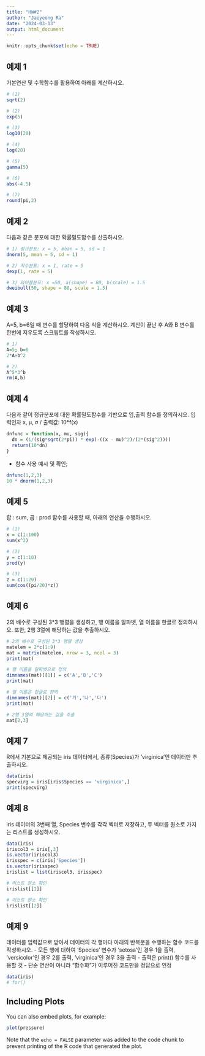 ```yaml
---
title: "HW#2"
author: "Jaeyeong Ra"
date: "2024-03-13"
output: html_document
---
```


```r
knitr::opts_chunk$set(echo = TRUE)
```

## 예제 1

기본연산 및 수학함수를 활용하여 아래를 계산하시오.

```r
# (1) 
sqrt(2)

# (2)
exp(5)

# (3)
log10(20)

# (4)
log(20)

# (5)
gamma(5)

# (6)
abs(-4.5)

# (7)
round(pi,2)
```


## 예제 2

다음과 같은 분포에 대한 확률밀도함수를 산출하시오.

```r
# 1) 정규분포: x = 5, mean = 5, sd = 1
dnorm(5, mean = 5, sd = 1)

# 2) 지수분포: x = 1, rate = 5
dexp(1, rate = 5)

# 3) 와이블분포: x =50, a(shape) = 80, b(scale) = 1.5
dweibull(50, shape = 80, scale = 1.5)
```


## 예제 3

A=5, b=6일 때 변수를 할당하여 다음 식을 계산하시오. 계산이 끝난 후 A와 B 변수를 한번에 지우도록 스크립트를 작성하시오.

```r
# 1)
A=5; b=6
2*A+b^2
```

```r
# 2)
A^5*3^b
rm(A,b)
```


## 예제 4

다음과 같이 정규분포에 대한 확률밀도함수를 기반으로 입,출력 함수를 정의하시오.
입력인자 x, μ, σ / 출력값: 10*f(x)

```r
dnfunc = function(x, mu, sig){
  dn = (1/(sig*sqrt(2*pi)) * exp(-((x - mu)^2)/(2*(sig^2))))
  return(10*dn)
} 
```

* 함수 사용 예시 및 확인;

```r
dnfunc(1,2,3)
10 * dnorm(1,2,3)
```


## 예제 5

합 : sum, 곱 : prod 함수를 사용할 때, 아래의 연산을 수행하시오.

```r
# (1)
x = c(1:100)
sum(x^2)

# (2)
y = c(1:10)
prod(y)

# (3)
z = c(1:20)
sum(cos((pi/20)*z))
```


## 예제 6

2의 배수로 구성된 3*3 행렬을 생성하고, 행 이름을 알파벳, 열 이름을 한글로 정의하시오. 또한, 2행 3열에 해당하는 값을 추출하시오.

```r

# 2의 배수로 구성된 3*3 행렬 생성
matelem = 2*c(1:9)
mat = matrix(matelem, nrow = 3, ncol = 3)
print(mat)

# 행 이름을 알파벳으로 정의
dimnames(mat)[[1]] = c('A','B','C')
print(mat)

# 열 이름은 한글로 정의
dimnames(mat)[[2]] = c('가','나','다')
print(mat)

# 2행 3열의 해당하는 값을 추출
mat[2,3]
```


## 예제 7

R에서 기본으로 제공되는 iris 데이터에서, 종류(Species)가 ‘virginica’인 데이터만 추출하시오.

```r
data(iris)
specvirg = iris[iris$Species == 'virginica',]
print(specvirg)
```


## 예제 8

iris 데이터의 3번째 열, Species 변수를 각각 벡터로 저장하고, 두 벡터를 원소로 가지는 리스트를 생성하시오.

```r
data(iris)
iriscol3 = iris[,3]
is.vector(iriscol3)
irisspec = c(iris['Species'])
is.vector(irisspec)
irislist = list(iriscol3, irisspec)
```

```r
# 리스트 원소 확인
irislist[[1]]
```

```r
# 리스트 원소 확인
irislist[[2]]
```


## 예제 9

데이터를 입력값으로 받아서 데이터의 각 행마다 아래의 반복문을 수행하는 함수 코드를 작성하시오.
- 모든 행에 대하여 ‘Species’ 변수가 ‘setosa’인 경우 1을 출력, ‘versicolor’인 경우 2를 출력, ‘virginica’인 경우 3을 출력
- 출력은 print() 함수를 사용할 것
- 단순 연산이 아니라 “함수화”가 이루어진 코드만을 정답으로 인정

```r
data(iris)
# for()


```


## Including Plots

You can also embed plots, for example:

```r
plot(pressure)
```

Note that the `echo = FALSE` parameter was added to the code chunk to prevent printing of the R code that generated the plot.
